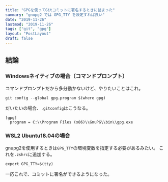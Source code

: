```yaml
---
title: "GPGを使ってGitコミットに署名するときに詰まった"
summary: "gnupg2 では GPG_TTY を設定すれば良い"
date: "2019-11-26"
lastmod: "2019-11-26"
tags: ["git", "gpg"]
layout: "PostLayout"
draft: false
---
```


## 結論

### Windowsネイティブの場合（コマンドプロンプト）

コマンドプロンプトだから多分動かないけど、やりたいことはこれ。

```shell
git config --global gpg.program $(where gpg)
```

だいたいの場合、`.gitconfig`はこうなる。

```
[gpg]
  program = C:\\Program Files (x86)\\GnuPG\\bin\\gpg.exe
```

### WSL2 Ubuntu18.04の場合

gnupg2を使用するときは`GPG_TTY`の環境変数を指定する必要があるみたい。
これを`.zshrc`に追加する。

```shell
export GPG_TTY=$(tty)
```

一応これで、コミットに署名ができるようになった。
